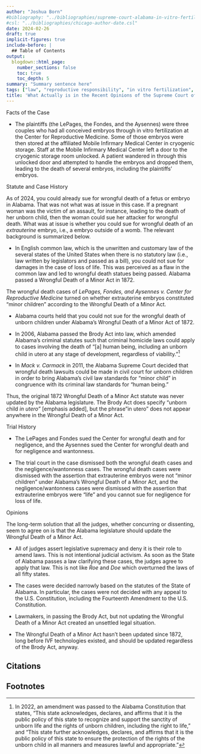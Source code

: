 ```yaml
---
author: "Joshua Born"
#bibliography: "../bibliographies/supreme-court-alabama-in-vitro-fertilization.json"
#csl: "../bibliographies/chicago-author-date.csl"
date: 2024-02-26
draft: true
implicit-figures: true
include-before: |
  ## Table of Contents
output:
  blogdown::html_page:
    number_sections: false
    toc: true
    toc_depth: 5
summary: "Summary sentence here"
tags: ["law", "reproductive responsibility", "in vitro fertilization", "first-person"]
title: 'What Actually is in the Recent Opinions of the Supreme Court of Alabama Regarding a Case Involving In Vitro Fertilization'
---
```



Facts of the Case

* The plaintiffs (the LePages, the Fondes, and the Aysennes) were three couples who had all conceived embryos through in vitro fertilization at the Center for Reproductive Medicine. Some of those embryos were then stored at the affiliated Mobile Infirmary Medical Center in cryogenic storage. Staff at the Mobile Infirmary Medical Center left a door to the cryogenic storage room unlocked. A patient wandered in through this unlocked door and attempted to handle the embryos and dropped them, leading to the death of several embryos, including the plaintiffs' embryos.


Statute and Case History

As of 2024, you could already sue for wrongful death of a fetus or embryo in Alabama. That was not what was at issue in this case. If a pregnant woman was the victim of an assault, for instance, leading to the death of her unborn child, then the woman could sue her attacker for wrongful death. What was at issue is whether you could sue for wrongful death of an _extrauterine_ embryo, i.e., a embryo outside of a womb. The relevant background is summarized below. 

* In English common law, which is the unwritten and customary law of the several states of the United States when there is no statutory law (i.e., law written by legislators and passed as a bill), you could not sue for damages in the case of loss of life. This was perceived as a flaw in the common law and led to wrongful death statues being passed. Alabama passed a Wrongful Death of a Minor Act in 1872.

The wrongful death cases of _LePages, Fondes, and Aysennes v. Center for Reproductive Medicine_ turned on whether extrauterine embryos constituted "minor children" according to the Wrongful Death of a Minor Act.

* Alabama courts held that you could not sue for the wrongful death of unborn children under Alabama's Wrongful Death of a Minor Act of 1872.

* In 2006, Alabama passed the Brody Act into law, which amended Alabama's criminal statutes such that criminal homicide laws could apply to cases involving the death of "[a] human being, including an unborn child in utero at any stage of development, regardless of viability."[^constitutional-amendment]

* In _Mack v. Carmack_ in 2011, the Alabama Supreme Court decided that wrongful death lawsuits could be made in civil court for unborn children in order to bring Alabama's civil law standards for "minor child" in congruence with its criminal law standards for "human being."

Thus, the original 1872 Wrongful Death of a Minor Act statute was never updated by the Alabama legislature. The Brody Act does specify "unborn child _in utero"_ [emphasis added], but the phrase "in utero" does not appear anywhere in the Wrongful Death of a Minor Act.



[^constitutional-amendment]: In 2022, an amendment was passed to the Alabama Constitution that states, "This state acknowledges, declares, and affirms that it is the public policy of this state to recognize and support the sanctity of unborn life and the rights of unborn children, including the right to life," and "This state further acknowledges, declares, and affirms that it is the public policy of this state to ensure the protection of the rights of the unborn child in all manners and measures lawful and appropriate."


Trial History

* The LePages and Fondes sued the Center for wrongful death and for negligence, and the Aysennes sued the Center for wrongful death and for negligence and wantonness.

* The trial court in the case dismissed both the wrongful death cases and the negligence/wantonness cases. The wrongful death cases were dismissed with the assertion that extrauterine embryos were not "minor children" under Alabama's Wrongful Death of a Minor Act, and the negligence/wantonness cases were dismissed with the assertion that extrauterine embryos were "life" and you cannot sue for negligence for loss of life.


Opinions

The long-term solution that all the judges, whether concurring or dissenting, seem to agree on is that the Alabama legislature should update the Wrongful Death of a Minor Act.

* All of judges assert legislative supremacy and deny it is their role to amend laws. This is not intentional judicial activism. As soon as the State of Alabama passes a law clarifying these cases, the judges agree to apply that law. This is not like _Roe_ and _Doe_ which overturned the laws of all fifty states.

* The cases were decided narrowly based on the statutes of the State of Alabama. In particular, the cases were not decided with any appeal to the U.S. Constitution, including the Fourteenth Amendment to the U.S. Constitution.

* Lawmakers, in passing the Brody Act, but not updating the Wrongful Death of a Minor Act created an unsettled legal situation.

* The Wrongful Death of a Minor Act hasn't been updated since 1872, long before IVF technologies existed, and should be updated regardless of the Brody Act, anyway.


## Citations

::: {#refs}
:::


## Footnotes
